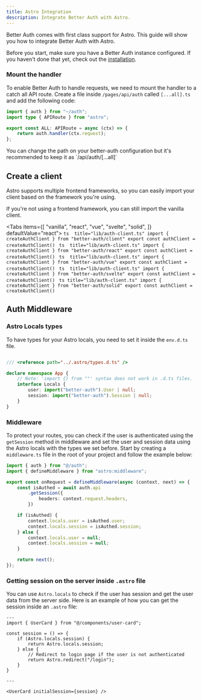 ```yaml
---
title: Astro Integration
description: Integrate Better Auth with Astro.
---
```


Better Auth comes with first class support for Astro. This guide will show you how to integrate Better Auth with Astro.

Before you start, make sure you have a Better Auth instance configured. If you haven't done that yet, check out the [installation](/docs/installation).

### Mount the handler

To enable Better Auth to handle requests, we need to mount the handler to a catch all API route. Create a file inside `/pages/api/auth` called `[...all].ts` and add the following code:

```ts title="pages/api/auth/[...all].ts"
import { auth } from "~/auth";
import type { APIRoute } from "astro";

export const ALL: APIRoute = async (ctx) => {
	return auth.handler(ctx.request);
};
```

<Callout>
    You can change the path on your better-auth configuration but it's recommended to keep it as `/api/auth/[...all]`
</Callout>

## Create a client

Astro supports multiple frontend frameworks, so you can easily import your client based on the framework you're using.

If you're not using a frontend framework, you can still import the vanilla client.


<Tabs items={[ "vanilla", "react", "vue", "svelte", "solid",
 ]} defaultValue="react">
    <Tab value="vanilla">
            ```ts  title="lib/auth-client.ts"
            import { createAuthClient } from "better-auth/client"
            export const authClient =  createAuthClient()
            ```
    </Tab>
    <Tab value="react" title="lib/auth-client.ts">
            ```ts  title="lib/auth-client.ts"
            import { createAuthClient } from "better-auth/react"
            export const authClient =  createAuthClient()
            ```
    </Tab>
    <Tab value="vue" title="lib/auth-client.ts">
            ```ts  title="lib/auth-client.ts"
            import { createAuthClient } from "better-auth/vue"
            export const authClient =  createAuthClient()
            ```
    </Tab>
    <Tab value="svelte" title="lib/auth-client.ts">
            ```ts  title="lib/auth-client.ts"
            import { createAuthClient } from "better-auth/svelte"
            export const authClient =  createAuthClient()
            ```
    </Tab>
    <Tab value="solid" title="lib/auth-client.ts">
            ```ts title="lib/auth-client.ts"
            import { createAuthClient } from "better-auth/solid"
            export const authClient =  createAuthClient()
            ```
    </Tab>
</Tabs>

## Auth Middleware

### Astro Locals types

To have types for your Astro locals, you need to set it inside the `env.d.ts` file.

```ts title="env.d.ts"

/// <reference path="../.astro/types.d.ts" />

declare namespace App {
    // Note: 'import {} from ""' syntax does not work in .d.ts files.
    interface Locals {
        user: import("better-auth").User | null;
        session: import("better-auth").Session | null;
    }
}
```

### Middleware

To protect your routes, you can check if the user is authenticated using the `getSession` method in middleware and set the user and session data using the Astro locals with the types we set before. Start by creating a `middleware.ts` file in the root of your project and follow the example below:

```ts title="middleware.ts"
import { auth } from "@/auth";
import { defineMiddleware } from "astro:middleware";

export const onRequest = defineMiddleware(async (context, next) => {
    const isAuthed = await auth.api
        .getSession({
            headers: context.request.headers,
        })

    if (isAuthed) {
        context.locals.user = isAuthed.user;
        context.locals.session = isAuthed.session;
    } else {
        context.locals.user = null;
        context.locals.session = null;
    }

    return next();
});
```

### Getting session on the server inside `.astro` file

You can use `Astro.locals` to check if the user has session and get the user data from the server side. Here is an example of how you can get the session inside an `.astro` file:

```astro
---
import { UserCard } from "@/components/user-card";

const session = () => {
    if (Astro.locals.session) {
        return Astro.locals.session;
    } else {
        // Redirect to login page if the user is not authenticated
        return Astro.redirect("/login");
    }
}

---

<UserCard initialSession={session} />
```
